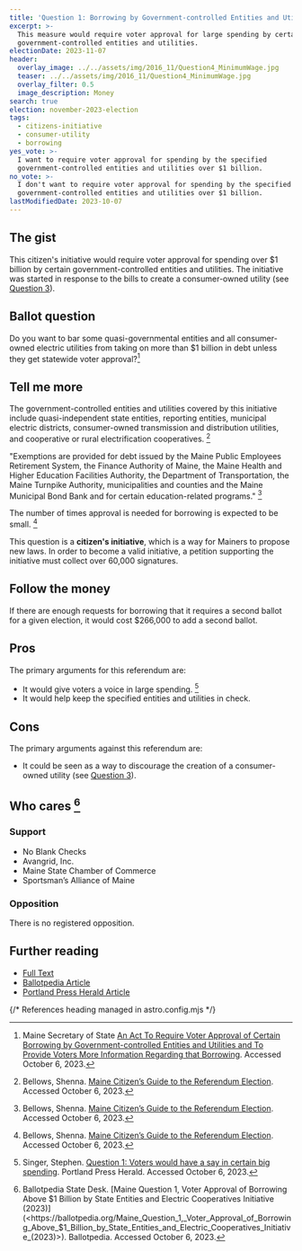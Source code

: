 ```yaml
---
title: 'Question 1: Borrowing by Government-controlled Entities and Utilities'
excerpt: >-
  This measure would require voter approval for large spending by certain
  government-controlled entities and utilities.
electionDate: 2023-11-07
header:
  overlay_image: ../../assets/img/2016_11/Question4_MinimumWage.jpg
  teaser: ../../assets/img/2016_11/Question4_MinimumWage.jpg
  overlay_filter: 0.5
  image_description: Money
search: true
election: november-2023-election
tags:
  - citizens-initiative
  - consumer-utility
  - borrowing
yes_vote: >-
  I want to require voter approval for spending by the specified
  government-controlled entities and utilities over $1 billion.
no_vote: >-
  I don't want to require voter approval for spending by the specified
  government-controlled entities and utilities over $1 billion.
lastModifiedDate: 2023-10-07
---
```


## The gist

This citizen's initiative would require voter approval for spending over $1 billion by certain government-controlled entities and utilities. The initiative was started in response to the bills to create a consumer-owned utility (see [Question 3](../q3_pinetreepower/)).

## Ballot question

Do you want to bar some quasi-governmental entities and all consumer-owned electric utilities from taking on more than $1 billion in debt unless they get statewide voter approval?[^4]

<YesNoTable yesContent={frontmatter.yes_vote} noContent={frontmatter.no_vote} />

## Tell me more

The government-controlled entities and utilities covered by this initiative include quasi-independent state entities, reporting entities, municipal electric districts, consumer-owned transmission and distribution utilities, and cooperative or rural
electrification cooperatives. [^1]

"Exemptions are provided for debt issued by the Maine Public Employees Retirement System, the Finance Authority of Maine, the Maine Health and Higher Education Facilities Authority, the Department of Transportation, the Maine Turnpike Authority, municipalities and counties and the Maine Municipal Bond Bank and for certain education-related programs." [^1]

The number of times approval is needed for borrowing is expected to be small. [^1]

This question is a **citizen's initiative**, which is a way for Mainers to propose new laws. In order to become a valid initiative, a petition supporting the initiative must collect over 60,000 signatures.

## Follow the money

If there are enough requests for borrowing that it requires a second ballot for a given election, it would cost $266,000 to add a second ballot.

## Pros

The primary arguments for this referendum are:

- It would give voters a voice in large spending. [^3]
- It would help keep the specified entities and utilities in check.

## Cons

The primary arguments against this referendum are:

- It could be seen as a way to discourage the creation of a consumer-owned utility (see [Question 3](../q3_pinetreepower/)).

## Who cares [^2]

### Support

- No Blank Checks
- Avangrid, Inc.
- Maine State Chamber of Commerce
- Sportsman’s Alliance of Maine

### Opposition

There is no registered opposition.

## Further reading

- [Full Text](https://www.maine.gov/sos/cec/elec/citizens/VoterApprovalBorrowingFINAL11.10.pdf)
- [Ballotpedia Article](<https://ballotpedia.org/Maine_Question_1,_Voter_Approval_of_Borrowing_Above_$1_Billion_by_State_Entities_and_Electric_Cooperatives_Initiative_(2023)>)
- [Portland Press Herald Article](https://www.pressherald.com/2023/10/02/question-1-voters-could-have-a-say-in-certain-big-spending/)

{/* References heading managed in astro.config.mjs */}
[^1]: Bellows, Shenna. [Maine Citizen’s Guide to the Referendum Election](https://www.maine.gov/sos/cec/elec/upcoming/pdf/citizensguide23.pdf). Accessed October 6, 2023.
[^2]: Ballotpedia State Desk. [Maine Question 1, Voter Approval of Borrowing Above $1 Billion by State Entities and Electric Cooperatives Initiative (2023)](<https://ballotpedia.org/Maine_Question_1,_Voter_Approval_of_Borrowing_Above_$1_Billion_by_State_Entities_and_Electric_Cooperatives_Initiative_(2023)>). Ballotpedia. Accessed October 6, 2023.
[^3]: Singer, Stephen. [Question 1: Voters would have a say in certain big spending](https://www.pressherald.com/2023/10/02/question-1-voters-could-have-a-say-in-certain-big-spending/). Portland Press Herald. Accessed October 6, 2023.
[^4]: Maine Secretary of State [An Act To Require Voter Approval of Certain Borrowing by Government-controlled Entities and Utilities and To Provide Voters More Information Regarding that Borrowing](https://www.maine.gov/sos/cec/elec/citizens/VoterApprovalBorrowingFINAL11.10.pdf). Accessed October 6, 2023.
